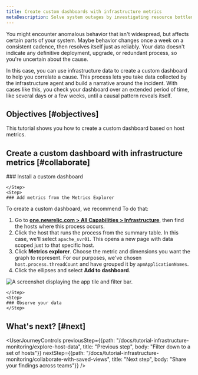 ```yaml
---
title: Create custom dashboards with infrastructure metrics
metaDescription: Solve system outages by investigating resource bottlenecks across your system infrastructure. 
---
```


You might encounter anomalous behavior that isn't widespread, but affects certain parts of your system. Maybe behavior changes once a week on a consistent cadence, then resolves itself just as reliably. Your data doesn't indicate any definitive deployment, upgrade, or redundant process, so you're uncertain about the cause. 

In this case, you can use infrastructure data to create a custom dashboard to help you correlate a cause. This process lets you take data collected by the infrastructure agent and build a narrative around the incident. With cases like this, you check your dashboard over an extended period of time, like several days or a few weeks, until a causal pattern reveals itself. 

## Objectives [#objectives]

This tutorial shows you how to create a custom dashboard based on host metrics. 

## Create a custom dashboard with infrastructure metrics [#collaborate]

<Steps>
    <Step>
    ### Install a custom dashboard 


    </Step>
    <Step>
    ### Add metrics from the Metrics Explorer

To create a custom dashboard, we recommend  To do that:

1. Go to **[one.newrelic.com > All Capabilities > Infrastructure](https://one.newrelic.com/infra/infrastructure/hosts)**, then find the hosts where this process occurs.
2. Click the host that runs the process from the summary table. In this case, we'll select `apache_svr01`. This opens a new page with data scoped just to that specific host.
3. Click **Metrics explorer**. Choose the metric and dimensions you want the graph to represent. For our purposes, we've chosen `host.process.threadCount` and have grouped it by `apmApplicationNames`. 
4. Click the ellipses and select **Add to dashboard**.

<img
    title="Filter by the failing apps"
    alt="A screenshot displaying the app tile and filter bar."
    src={createDashboard}
/>  

    </Step>
    <Step>
    ### Observe your data 
    </Step>
</Steps>

## What's next? [#next]

<UserJourneyControls
    previousStep={{path: "/docs/tutorial-infrastructure-monitoring/explore-host-data", title: "Previous step", body: "Filter down to a set of hosts"}}
    nextStep={{path: "/docs/tutorial-infrastructure-monitoring/collaborate-with-saved-views", title: "Next step", body: "Share your findings across teams"}}
/>